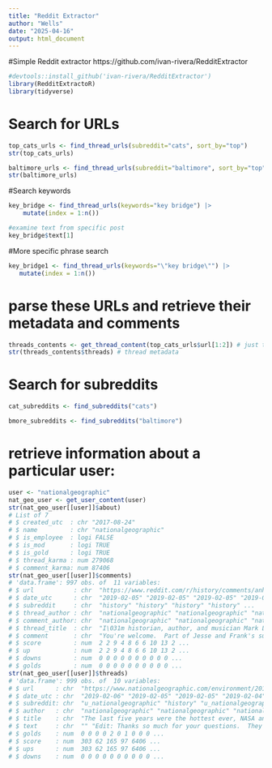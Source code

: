 ```yaml
---
title: "Reddit Extractor"
author: "Wells"
date: "2025-04-16"
output: html_document
---
```


#Simple Reddit extractor
https://github.com/ivan-rivera/RedditExtractor


```r
#devtools::install_github('ivan-rivera/RedditExtractor')
library(RedditExtractoR)
library(tidyverse)
```

# Search for URLs
```r
top_cats_urls <- find_thread_urls(subreddit="cats", sort_by="top")
str(top_cats_urls)


```

```r

baltimore_urls <- find_thread_urls(subreddit="baltimore", sort_by="top")
str(baltimore_urls)


```
#Search keywords
```r

key_bridge <- find_thread_urls(keywords="key bridge") |> 
    mutate(index = 1:n())

```


```r
#examine text from specific post
key_bridge$text[1]

```

#More specific phrase search
```r
key_bridge1 <- find_thread_urls(keywords="\"key bridge\"") |> 
   mutate(index = 1:n())
```



# parse these URLs and retrieve their metadata and comments
```r
threads_contents <- get_thread_content(top_cats_urls$url[1:2]) # just two posts
str(threads_contents$threads) # thread metadata
```

# Search for subreddits
```r

cat_subreddits <- find_subreddits("cats")
```


```r


bmore_subreddits <- find_subreddits("baltimore")
```

# retrieve information about a particular user:


```r

user <- "nationalgeographic"
nat_geo_user <- get_user_content(user)
str(nat_geo_user[[user]]$about)
# List of 7
# $ created_utc  : chr "2017-08-24"
# $ name         : chr "nationalgeographic"
# $ is_employee  : logi FALSE
# $ is_mod       : logi TRUE
# $ is_gold      : logi TRUE
# $ thread_karma : num 279068
# $ comment_karma: num 87406
str(nat_geo_user[[user]]$comments)
# 'data.frame':	997 obs. of  11 variables:
# $ url           : chr  "https://www.reddit.com/r/history/comments/anhdnl/im_historian_author_and_musician_mark_lee_gardner/" "https://www.reddit.com/r/history/comments/anhdnl/im_historian_author_and_musician_mark_lee_gardner/" "https://www.reddit.com/r/history/comments/anhdnl/im_historian_author_and_musician_mark_lee_gardner/" "https://www.reddit.com/r/history/comments/anhdnl/im_historian_author_and_musician_mark_lee_gardner/" ...
# $ date_utc      : chr  "2019-02-05" "2019-02-05" "2019-02-05" "2019-02-05" ...
# $ subreddit     : chr  "history" "history" "history" "history" ...
# $ thread_author : chr  "nationalgeographic" "nationalgeographic" "nationalgeographic" "nationalgeographic" ...
# $ comment_author: chr  "nationalgeographic" "nationalgeographic" "nationalgeographic" "nationalgeographic" ...
# $ thread_title  : chr  "I\031m historian, author, and musician Mark Lee Gardner and I can tell you a lot about Jesse James, the infamou"| __truncated__ "I\031m historian, author, and musician Mark Lee Gardner and I can tell you a lot about Jesse James, the infamou"| __truncated__ "I\031m historian, author, and musician Mark Lee Gardner and I can tell you a lot about Jesse James, the infamou"| __truncated__ "I\031m historian, author, and musician Mark Lee Gardner and I can tell you a lot about Jesse James, the infamou"| __truncated__ ...
# $ comment       : chr  "You're welcome.  Part of Jesse and Frank's success in eluding law enforcement (in addition to fast horses!) was"| __truncated__ "In 1874, the Missouri legislature passed the Suppression of Outlawry Act that set aside a \"state secret servic"| __truncated__ "Probably the quick-draw gunfight: two men staring each other down in the middle of the street and attempting to"| __truncated__ "That was actually part of the problem.  There was often little coordination between towns and the state.  In fa"| __truncated__ ...
# $ score         : num  2 2 9 4 8 6 6 10 13 2 ...
# $ up            : num  2 2 9 4 8 6 6 10 13 2 ...
# $ downs         : num  0 0 0 0 0 0 0 0 0 0 ...
# $ golds         : num  0 0 0 0 0 0 0 0 0 0 ...
str(nat_geo_user[[user]]$threads)
# 'data.frame':	999 obs. of  10 variables:
# $ url      : chr  "https://www.nationalgeographic.com/environment/2019/02/2018-fourth-warmest-year-ever-noaa-nasa-reports/?cmpid=o"| __truncated__ "https://www.reddit.com/r/history/comments/anhdnl/im_historian_author_and_musician_mark_lee_gardner/" "https://www.nationalgeographic.com/environment/2019/02/climate-change-alters-oceans-blues-greens/" "https://v.redd.it/ehqa55sbcge21" ...
# $ date_utc : chr  "2019-02-06" "2019-02-05" "2019-02-05" "2019-02-04" ...
# $ subreddit: chr  "u_nationalgeographic" "history" "u_nationalgeographic" "u_nationalgeographic" ...
# $ author   : chr  "nationalgeographic" "nationalgeographic" "nationalgeographic" "nationalgeographic" ...
# $ title    : chr  "The last five years were the hottest ever, NASA and NOAA declare" "I\031m historian, author, and musician Mark Lee Gardner and I can tell you a lot about Jesse James, the infamou"| __truncated__ "Climate change will shift the oceansâ\u0080\u0099 colors" "Welcome to our half-time show of only the most superb owls" ...
# $ text     : chr  "" "Edit: Thanks so much for your questions.  They were excellent!  I've got to run now, but be sure to check out m"| __truncated__ "" "" ...
# $ golds    : num  0 0 0 0 2 0 1 0 0 0 ...
# $ score    : num  303 62 165 97 6406 ...
# $ ups      : num  303 62 165 97 6406 ...
# $ downs    : num  0 0 0 0 0 0 0 0 0 0 ...
```

